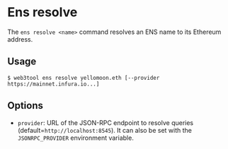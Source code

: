 
# Ens resolve

The `ens resolve <name>` command resolves an ENS name to its Ethereum address.

## Usage

```shell
$ web3tool ens resolve yellomoon.eth [--provider https://mainnet.infura.io...]
```

## Options

- `provider`: URL of the JSON-RPC endpoint to resolve queries (default=`http://localhost:8545`). It can also be set with the `JSONRPC_PROVIDER` environment variable.
